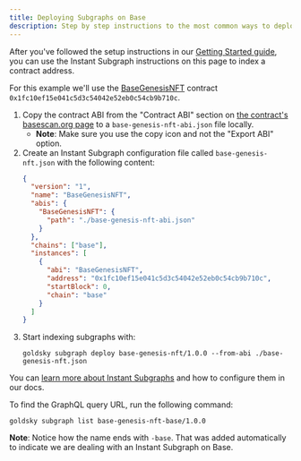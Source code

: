 ```yaml
---
title: Deploying Subgraphs on Base
description: Step by step instructions to the most common ways to deploy your subgraphs
---
```


After you've followed the setup instructions in our [Getting Started guide](/), you can use the Instant Subgraph instructions on this page to index a contract address.

For this example we'll use the [BaseGenesisNFT](https://basescan.org/address/0x1fc10ef15e041c5d3c54042e52eb0c54cb9b710c) contract `0x1fc10ef15e041c5d3c54042e52eb0c54cb9b710c`.

1. Copy the contract ABI from the "Contract ABI" section on [the contract's basescan.org page](https://basescan.org/address/0x1fc10ef15e041c5d3c54042e52eb0c54cb9b710c#code) to a `base-genesis-nft-abi.json` file locally.
   - **Note**: Make sure you use the copy icon and not the "Export ABI" option.
1. Create an Instant Subgraph configuration file called `base-genesis-nft.json` with the following content:
   ```json
   {
     "version": "1",
     "name": "BaseGenesisNFT",
     "abis": {
       "BaseGenesisNFT": {
         "path": "./base-genesis-nft-abi.json"
       }
     },
     "chains": ["base"],
     "instances": [
       {
         "abi": "BaseGenesisNFT",
         "address": "0x1fc10ef15e041c5d3c54042e52eb0c54cb9b710c",
         "startBlock": 0,
         "chain": "base"
       }
     ]
   }
   ```
1. Start indexing subgraphs with:
   ```shell
   goldsky subgraph deploy base-genesis-nft/1.0.0 --from-abi ./base-genesis-nft.json
   ```

You can [learn more about Instant Subgraphs](/subgraphs/instant-subgraphs) and how to configure them in our docs.

To find the GraphQL query URL, run the following command:

```shell
goldsky subgraph list base-genesis-nft-base/1.0.0
```

**Note**: Notice how the name ends with `-base`. That was added automatically to indicate we are dealing with an Instant Subgraph on Base.
